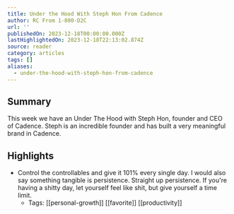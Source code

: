 ```yaml
---
title: Under the Hood With Steph Hon From Cadence
author: RC From 1-800-D2C
url: ''
publishedOn: 2023-12-18T00:00:00.000Z
lastHighlightedOn: 2023-12-18T22:13:02.874Z
source: reader
category: articles
tags: []
aliases:
  - under-the-hood-with-steph-hon-from-cadence
---
```

## Summary

This week we have an Under The Hood with Steph Hon, founder and CEO of Cadence. Steph is an incredible founder and has built a very meaningful brand in Cadence.

## Highlights
- Control the controllables and give it 101% every single day. I would also say something tangible is persistence. Straight up persistence. If you're having a shitty day, let yourself feel like shit, but give yourself a time limit.
    - Tags: [[personal-growth]] [[favorite]] [[productivity]]
